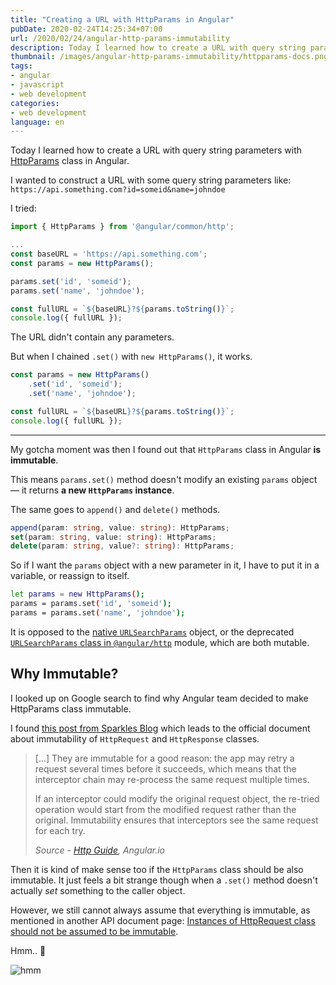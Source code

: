 ```yaml
---
title: "Creating a URL with HttpParams in Angular"
pubDate: 2020-02-24T14:25:34+07:00
url: /2020/02/24/angular-http-params-immutability
description: Today I learned how to create a URL with query string parameters with HttpParams class in Angular
thumbnail: /images/angular-http-params-immutability/httpparams-docs.png
tags:
- angular
- javascript
- web development
categories:
- web development
language: en
---
```


Today I learned how to create a URL with query string parameters with [HttpParams](https://angular.io/api/common/http/HttpParams) class in Angular.

I wanted to construct a URL with some query string parameters like:
`https://api.something.com?id=someid&name=johndoe`

I tried:

```ts
import { HttpParams } from '@angular/common/http';

...
const baseURL = 'https://api.something.com';
const params = new HttpParams();

params.set('id', 'someid');
params.set('name', 'johndoe');

const fullURL = `${baseURL}?${params.toString()}`;
console.log({ fullURL });
```

The URL didn't contain any parameters.

<Picture
  src="/images/angular-http-params-immutability/url-without-params.png"
  alt="parameters set to HttpParams are not working"
  width="542"
  height="148"
/>

But when I chained `.set()` with `new HttpParams()`, it works.

```ts
const params = new HttpParams()
	.set('id', 'someid');
	.set('name', 'johndoe');

const fullURL = `${baseURL}?${params.toString()}`;
console.log({ fullURL });
```

<Picture
  src="/images/angular-http-params-immutability/url-with-params.png"
  alt="parameters set to HttpParams correctly"
  width="709"
  height="140"
/>

-----

My gotcha moment was then I found out that `HttpParams` class in Angular **is immutable**.

<Picture
  src="/images/angular-http-params-immutability/httpparams-docs.png"
  alt="API documentation page for HttpParams"
  caption="HttpParams class page on Angular Docs"
  width="687"
  height="671"
/>

This means `params.set()` method doesn't modify an existing `params` object &mdash;
it returns **a new `HttpParams` instance**.

The same goes to `append()` and `delete()` methods.

```ts
append(param: string, value: string): HttpParams;
set(param: string, value: string): HttpParams;
delete(param: string, value?: string): HttpParams;
```

So if I want the `params` object with a new parameter in it,
I have to put it in a variable, or reassign to itself.

```sh
let params = new HttpParams();
params = params.set('id', 'someid');
params = params.set('name', 'johndoe');
```

It is opposed to the [native `URLSearchParams`](https://developer.mozilla.org/en-US/docs/Web/API/URLSearchParams) object,
or the deprecated [`URLSearchParams` class in `@angular/http`](https://v2.angular.io/docs/ts/latest/api/http/index/URLSearchParams-class.html) module,
which are both mutable.


## Why Immutable?

I looked up on Google search to find why Angular team
decided to make HttpParams class immutable.

I found [this post from Sparkles Blog](https://medium.com/sparkles-blog/angular-httpclient-enforces-immutability-dad161d8714b)
which leads to the official document about immutability of `HttpRequest` and `HttpResponse` classes.

<blockquote>
	<p>[...] They are immutable for a good reason: the app may retry a request several times before it succeeds, which means that the interceptor chain may re-process the same request multiple times.</p>
	<p>If an interceptor could modify the original request object, the re-tried operation would start from the modified request rather than the original. Immutability ensures that interceptors see the same request for each try.</p>
	<cite>Source - <a href="https://angular.io/guide/http#immutability">Http Guide</a>, Angular.io</cite>
</blockquote>

Then it is kind of make sense too if the `HttpParams` class should be also immutable.
It just feels a bit strange though when a `.set()` method doesn't actually _set_ something to the caller object.

However, we still cannot always assume that everything is immutable,
as mentioned in another API document page:
[Instances of HttpRequest class should not be assumed to be immutable](https://angular.io/api/common/http/HttpRequest).

Hmm.. 🤔

![hmm](https://media.giphy.com/media/3o7TKTDn976rzVgky4/giphy.gif)
